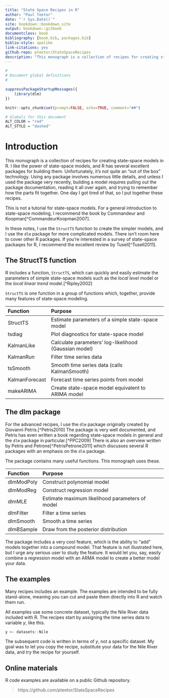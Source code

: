 ```yaml
--- 
title: "State Space Recipes in R"
author: "Paul Teetor"
date: "`r Sys.Date()`"
site: bookdown::bookdown_site
output: bookdown::gitbook
documentclass: book
bibliography: [book.bib, packages.bib]
biblio-style: apalike
link-citations: yes
github-repo: pteetor/StateSpaceRecipes
description: "This monograph is a collection of recipes for creating state-space models in R."
---
```


```r

#
# Document global definitions
#

suppressPackageStartupMessages({
    library(dlm)
})

knitr::opts_chunk$set(prompt=FALSE, echo=TRUE, comment="##")

# Globals for this document
ALT_COLOR = "red"
ALT_STYLE = "dashed"
```

# Introduction

This monograph is a collection of recipes for creating state-space models in R.
I like the power of state-space models,
and R has several excellent packages for building them.
Unfortunately, it's not quite an "out of the box" technology.
Using any package involves numerous little details,
and unless I used the package very recently,
building a model requires pulling out the package documentation,
reading it all over again, and trying to remember how the parts fit together.
One day I got tired of that,
so I put together these recipes.

This is not a tutorial for state-space models.
For a general introduction to state-space modeling,
I recommend the book by Commandeur and Koopman[^CommandeurKoopman2007].

In these notes, I use the `StructTS` function
to create the simpler models,
and I use the `dlm` package
for more complicated models.
There isn't room here to cover other R packages.
If you're interested in a survey of state-space packaqes for R,
I recommend the excellent review by Tusell[^Tusell2011].

## The StructTS function
R includes a function, `StructTS`, which can quickly and easily estimate
the parameters of simple state-space models
such as the *local level* model or the *local linear trend* model.[^Ripley2002]

`StructTS` is one function in a group of functions
which, together, provide many features of state-space modeling.

Function        Purpose
---------       --------
StructTS        Estimate parameters of a simple state-space model
tsdiag          Plot diagnostics for state-space model
KalmanLike      Calculate parameters' log-likelihood (Gaussian model)
KalmanRun       Filter time series data
tsSmooth        Smooth time series data (calls KalmanSmooth)
KalmanForecast  Forecast time series points from model
makeARIMA       Create state-space model equivalent to ARIMA model

## The dlm package
For the advanced recipes,
I use the `dlm` package originally created by Giovanni Petris.[^Petris2010]
The package is very well documented,
and Petris has even written a book regarding state-space models in general
and the `dlm` package in particular.[^PPC2009]
There is also an overview written by Petris and Petrone[^PetrisPetrone2011]
which discusses several R packages with an emphasis on the `dlm` package.

The package contains many useful functions.
This monograph uses these.

Function     Purpose
------------ --------------------------------------------------
dlmModPoly   Construct polynomial model
dlmModReg    Construct regression model
dlmMLE       Estimate maximum likelihood parameters of model
dlmFilter    Filter a time series
dlmSmooth    Smooth a time series
dlmBSample   Draw from the posterior distribution

The package includes a very cool feature,
which is the ability to "add" models together into a compound model.
That feature is not illustrated here,
but I urge any serious user to study the feature.
It would let you, say, easily combine a regression model with an ARMA model
to create a better model your data.

## The examples
Many recipes includes an example.
The examples are intended to be fully stand-alone,
meaning you can cut and paste them directly into R and watch them run.

All examples use some concrete dataset, typically the Nile River data included with R.
The recipes start by assigning the time series data to variable $y$, like this.
```r
y <- datasets::Nile
```
The subsequent code is written in terms of $y$, not a specific dataset.
My goal was to let you copy the recipe, substitute your data for the Nile River data,
and try the recipe for yourself.

## Online materials
R code examples are available on a
public Github repository.

> https://github.com/pteetor/StateSpaceRecipes
